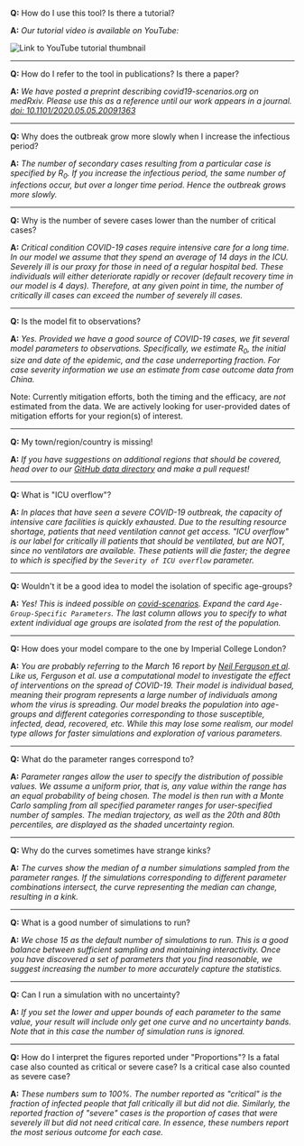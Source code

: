 


<Container>

**Q:** How do I use this tool? Is there a tutorial?

**A:** _Our tutorial video is available on YouTube:_

<Row>
  <Col className="d-flex">
    <LinkExternal className="mx-auto" href="https://www.youtube.com/watch?v=sv5T7MPKE5A" alt="Link to YouTube tutorial">
      <img className="img-fluid" src={youtubeTutorialThumbnail} alt="Link to YouTube tutorial thumbnail" />
    </LinkExternal>
  </Col>
</Row>

---

**Q:** How do I refer to the tool in publications? Is there a paper?

**A:** _We have posted a preprint describing covid19-scenarios.org on medRxiv. Please use this as a reference until our 
work appears in a journal. [doi: 10.1101/2020.05.05.20091363](https://doi.org/10.1101/2020.05.05.20091363 )_

---

**Q:** Why does the outbreak grow more slowly when I increase the infectious period?

**A:** _The number of secondary cases resulting from a particular case is specified by $R_0$. If you increase the infectious
period, the same number of infections occur, but over a longer time period. Hence the outbreak grows more slowly._

---

**Q:** Why is the number of severe cases lower than the number of critical cases?

**A:** _Critical condition COVID-19 cases require intensive care for a long time. In our model we assume that they spend an
average of 14 days in the ICU. Severely ill is our proxy for those in need of a regular hospital bed. These individuals will either deteriorate
rapidly or recover (default recovery time in our model is 4 days). Therefore, at any given point in time, the number of critically ill
cases can exceed the number of severely ill cases._

---

**Q:** Is the model fit to observations?

**A:** _Yes. Provided we have a good source of COVID-19 cases, we fit several model parameters to observations.
Specifically, we estimate $R_0$, the initial size and date of the epidemic, and the case underreporting fraction. For case
severity information we use an estimate from case outcome data from China._ 

Note: Currently mitigation efforts, both the timing and the efficacy, are _not_ estimated from the data. 
We are actively looking for user-provided dates of mitigation efforts for your region(s) of interest.

---

**Q:** My town/region/country is missing!

**A:** _If you have suggestions on additional regions that should be covered, head over to our 
[GitHub data directory](https://github.com/neherlab/covid19_scenarios/tree/master/data) and make a pull request!_

---

**Q:** What is "ICU overflow"?

**A:** _In places that have seen a severe COVID-19 outbreak, the capacity of intensive care facilities is quickly
exhausted. Due to the resulting resource shortage, patients that need ventilation cannot get access. "ICU overflow" is
our label for critically ill patients that should be ventilated, but are NOT, since no ventilators are available. These
patients will die faster; the degree to which is specified by the `Severity of ICU overflow` parameter._

---

**Q:** Wouldn't it be a good idea to model the isolation of specific age-groups?

**A:** _Yes! This is indeed possible on [covid-scenarios](https://covid19-scenarios.org/). Expand the card
`Age-Group-Specific Parameters`. The last column allows you to specify to what extent individual age
groups are isolated from the rest of the population._

---

**Q:** How does your model compare to the one by Imperial College London?

**A:** _You are probably referring to the
March 16 report by [Neil Ferguson et al](https://www.imperial.ac.uk/media/imperial-college/medicine/sph/ide/gida-fellowships/Imperial-College-COVID19-NPI-modelling-16-03-2020.pdf).
Like us, Ferguson et al. use a computational model to investigate the effect of interventions on the spread of COVID-19. Their 
model is individual based, meaning their program represents a large number of individuals among whom the virus is
spreading. Our model breaks the population into age-groups and different categories corresponding to those susceptible,
infected, dead, recovered, etc. While this may lose some realism, our model type allows for faster simulations and
exploration of various parameters._

---

**Q:** What do the parameter ranges correspond to?

**A:** _Parameter ranges allow the user to specify the distribution of possible values. We assume a uniform prior, that is,
any value within the range has an equal probability of being chosen. The model is then run with a Monte Carlo sampling from
all specified parameter ranges for user-specified number of samples. The median trajectory, as well as the 20th and 80th percentiles,
are displayed as the shaded uncertainty region._

---

**Q:** Why do the curves sometimes have strange kinks?

**A:** _The curves show the median of a number simulations sampled from the parameter ranges. If the simulations
corresponding to different parameter combinations intersect, the curve representing the median can change,
resulting in a kink._

---

**Q:** What is a good number of simulations to run?

**A:** _We chose 15 as the default number of simulations to run. This is a good balance between sufficient sampling and maintaining interactivity.
Once you have discovered a set of parameters that you find reasonable, we suggest increasing the number to more accurately capture
the statistics._

---

**Q:** Can I run a simulation with no uncertainty?

**A:** _If you set the lower and upper bounds of each parameter to the same value, your result will include only get one curve
and no uncertainty bands. Note that in this case the number of simulation runs is ignored._

---

**Q:** How do I interpret the figures reported under "Proportions"? Is a fatal case also counted as critical or severe case? Is a critical case also counted as severe case?

**A:** _These numbers sum to 100%. The number reported as "critical" is the fraction of infected people that fall critically ill but did not die.
Similarly, the reported fraction of "severe" cases is the proportion of cases that were severely ill but did not need critical care.
In essence, these numbers report the most serious outcome for each case._


</Container>
